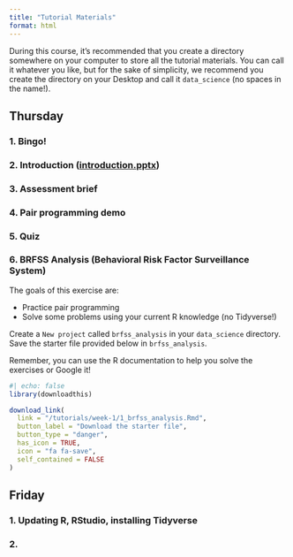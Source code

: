 ```yaml
---
title: "Tutorial Materials"
format: html
---
```


During this course, it's recommended that you create a directory somewhere on your computer to store all the tutorial materials. You can call it whatever you like, but for the sake of simplicity, we recommend you create the directory on your Desktop and call it `data_science` (no spaces in the name!).

## Thursday

### 1. Bingo!

### 2. Introduction ([introduction.pptx](/tutorials/week-1/introduction.pptx))

### 3. Assessment brief

### 4. Pair programming demo

### 5. Quiz

### 6. BRFSS Analysis (Behavioral Risk Factor Surveillance System)

The goals of this exercise are:

-   Practice pair programming
-   Solve some problems using your current R knowledge (no Tidyverse!)

Create a `New project` called `brfss_analysis` in your `data_science` directory. Save the starter file provided below in `brfss_analysis`.

Remember, you can use the R documentation to help you solve the exercises or Google it!

```r
#| echo: false
library(downloadthis)

download_link(
  link = "/tutorials/week-1/1_brfss_analysis.Rmd",
  button_label = "Download the starter file",
  button_type = "danger",
  has_icon = TRUE,
  icon = "fa fa-save",
  self_contained = FALSE
)
```

## Friday

### 1. Updating R, RStudio, installing Tidyverse

### 2.
